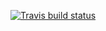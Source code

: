 <!-- badges: start -->
  [![Travis build status](https://travis-ci.com/yinuotxie/package302.svg?branch=master)](https://travis-ci.com/yinuotxie/package302)
<!-- badges: end -->
